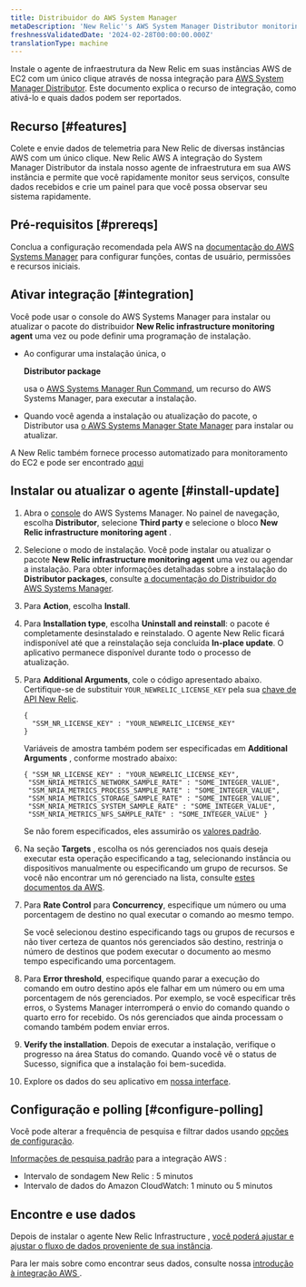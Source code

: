 ```yaml
---
title: Distribuidor do AWS System Manager
metaDescription: 'New Relic''s AWS System Manager Distributor monitoring integration: what data it reports, and how to enable it.'
freshnessValidatedDate: '2024-02-28T00:00:00.000Z'
translationType: machine
---
```


Instale o agente de infraestrutura da New Relic em suas instâncias AWS de EC2 com um único clique através de nossa integração para [AWS System Manager Distributor](https://docs.aws.amazon.com/systems-manager/latest/userguide/distributor.html). Este documento explica o recurso de integração, como ativá-lo e quais dados podem ser reportados.

## Recurso [#features]

Colete e envie dados de telemetria para New Relic de diversas instâncias AWS com um único clique. New Relic AWS A integração do System Manager Distributor da instala nosso agente de infraestrutura em sua AWS instância e permite que você rapidamente monitor seus serviços, consulte dados recebidos e crie um painel para que você possa observar seu sistema rapidamente.

## Pré-requisitos [#prereqs]

Conclua a configuração recomendada pela AWS na [documentação do AWS Systems Manager](https://docs.aws.amazon.com/systems-manager/latest/userguide/systems-manager-setting-up.html) para configurar funções, contas de usuário, permissões e recursos iniciais.

## Ativar integração [#integration]

Você pode usar o console do AWS Systems Manager para instalar ou atualizar o pacote do distribuidor <DoNotTranslate>**New Relic infrastructure monitoring agent**</DoNotTranslate> uma vez ou pode definir uma programação de instalação.

* Ao configurar uma instalação única, o

  <DoNotTranslate>**Distributor package**</DoNotTranslate>

  usa o [AWS Systems Manager Run Command](https://docs.aws.amazon.com/systems-manager/latest/userguide/run-command.html), um recurso do AWS Systems Manager, para executar a instalação.

* Quando você agenda a instalação ou atualização do pacote, o Distributor usa [o AWS Systems Manager State Manager](https://docs.aws.amazon.com/systems-manager/latest/userguide/systems-manager-state.html) para instalar ou atualizar.

A New Relic também fornece processo automatizado para monitoramento do EC2 e pode ser encontrado [aqui](/whats-new/2023/08/whats-new-08-08-automatic-ec2-monitoring-through-nr-agent/)

## Instalar ou atualizar o agente [#install-update]

1. Abra o [console](https://console.aws.amazon.com/systems-manager) do AWS Systems Manager. No painel de navegação, escolha <DoNotTranslate>**Distributor**</DoNotTranslate>, selecione <DoNotTranslate>**Third party**</DoNotTranslate> e selecione o bloco <DoNotTranslate>**New Relic infrastructure monitoring agent**</DoNotTranslate> .

2. Selecione o modo de instalação. Você pode instalar ou atualizar o pacote <DoNotTranslate>**New Relic infrastructure monitoring agent**</DoNotTranslate> uma vez ou agendar a instalação. Para obter informações detalhadas sobre a instalação do <DoNotTranslate>**Distributor packages**</DoNotTranslate>, consulte [a documentação do Distribuidor do AWS Systems Manager](https://docs.aws.amazon.com/systems-manager/latest/userguide/distributor-working-with-packages-deploy.html).

3. Para <DoNotTranslate>**Action**</DoNotTranslate>, escolha <DoNotTranslate>**Install**</DoNotTranslate>.

4. Para <DoNotTranslate>**Installation type**</DoNotTranslate>, escolha <DoNotTranslate>**Uninstall and reinstall**</DoNotTranslate>: o pacote é completamente desinstalado e reinstalado. O agente New Relic ficará indisponível até que a reinstalação seja concluída <DoNotTranslate>**In-place update**</DoNotTranslate>. O aplicativo permanece disponível durante todo o processo de atualização.

5. Para <DoNotTranslate>**Additional Arguments**</DoNotTranslate>, cole o código apresentado abaixo. Certifique-se de substituir `YOUR_NEWRELIC_LICENSE_KEY` pela sua [chave de API New Relic](/docs/apis/intro-apis/new-relic-api-keys).

   ```
   {
     "SSM_NR_LICENSE_KEY" : "YOUR_NEWRELIC_LICENSE_KEY"
   }
   ```

   Variáveis de amostra também podem ser especificadas em **Additional Arguments** , conforme mostrado abaixo:

   ```
   { "SSM_NR_LICENSE_KEY" : "YOUR_NEWRELIC_LICENSE_KEY",
    "SSM_NRIA_METRICS_NETWORK_SAMPLE_RATE" : "SOME_INTEGER_VALUE",
    "SSM_NRIA_METRICS_PROCESS_SAMPLE_RATE" : "SOME_INTEGER_VALUE",
    "SSM_NRIA_METRICS_STORAGE_SAMPLE_RATE" : "SOME_INTEGER_VALUE",
    "SSM_NRIA_METRICS_SYSTEM_SAMPLE_RATE" : "SOME_INTEGER_VALUE", 
    "SSM_NRIA_METRICS_NFS_SAMPLE_RATE" : "SOME_INTEGER_VALUE" }
   ```

   Se não forem especificados, eles assumirão os [valores padrão](https://github.com/newrelic/infrastructure-agent/blob/master/assets/examples/infrastructure/newrelic-infra-template.yml.example).

6. Na seção <DoNotTranslate>**Targets**</DoNotTranslate> , escolha os nós gerenciados nos quais deseja executar esta operação especificando a tag, selecionando instância ou dispositivos manualmente ou especificando um grupo de recursos. Se você não encontrar um nó gerenciado na lista, consulte [estes documentos da AWS](https://docs.aws.amazon.com/systems-manager/latest/userguide/troubleshooting-managed-instances.html).

7. Para <DoNotTranslate>**Rate Control**</DoNotTranslate> para <DoNotTranslate>**Concurrency**</DoNotTranslate>, especifique um número ou uma porcentagem de destino no qual executar o comando ao mesmo tempo.

   <Callout variant="tip">
     Se você selecionou destino especificando tags ou grupos de recursos e não tiver certeza de quantos nós gerenciados são destino, restrinja o número de destinos que podem executar o documento ao mesmo tempo especificando uma porcentagem.
   </Callout>

8. Para <DoNotTranslate>**Error threshold**</DoNotTranslate>, especifique quando parar a execução do comando em outro destino após ele falhar em um número ou em uma porcentagem de nós gerenciados. Por exemplo, se você especificar três erros, o Systems Manager interromperá o envio do comando quando o quarto erro for recebido. Os nós gerenciados que ainda processam o comando também podem enviar erros.

9. <DoNotTranslate>**Verify the installation**</DoNotTranslate>. Depois de executar a instalação, verifique o progresso na área Status do comando. Quando você vê o status de Sucesso, significa que a instalação foi bem-sucedida.

10. Explore os dados do seu aplicativo em [nossa interface](one.newrelic.com).

## Configuração e polling [#configure-polling]

Você pode alterar a frequência de pesquisa e filtrar dados usando [opções de configuração](/docs/integrations/new-relic-integrations/getting-started/configure-polling-frequency-data-collection-cloud-integrations).

[Informações de pesquisa padrão](/docs/infrastructure/amazon-integrations/aws-integrations-list/aws-polling-intervals-infrastructure-integrations) para a integração AWS :

* Intervalo de sondagem New Relic : 5 minutos
* Intervalo de dados do Amazon CloudWatch: 1 minuto ou 5 minutos

## Encontre e use dados

Depois de instalar o agente New Relic Infrastructure , [você poderá ajustar e ajustar o fluxo de dados proveniente de sua instância](/docs/infrastructure/infrastructure-monitoring/get-started/get-started-infrastructure-monitoring).

Para ler mais sobre como encontrar seus dados, consulte nossa [introdução à integração AWS ](/docs/infrastructure/amazon-integrations/get-started/introduction-aws-integrations/#insights).